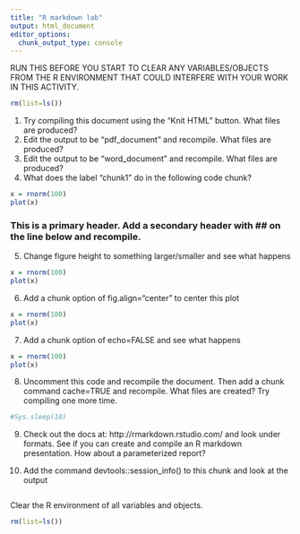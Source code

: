 ```yaml
---
title: "R markdown lab"
output: html_document
editor_options: 
  chunk_output_type: console
---
```


RUN THIS BEFORE YOU START TO CLEAR ANY VARIABLES/OBJECTS FROM THE R ENVIRONMENT THAT COULD INTERFERE WITH YOUR WORK IN THIS ACTIVITY.
```r
rm(list=ls())
```


1. Try compiling this document using the "Knit HTML" button. What files are produced?
2. Edit the output to be "pdf_document" and recompile. What files are produced?
3. Edit the output to be "word_document" and recompile. What files are produced?
4. What does the label "chunk1" do in the following code chunk?


```r
x = rnorm(100)
plot(x)
```

### This is a primary header. Add a secondary header with ## on the line below and recompile.


5. Change figure height to something larger/smaller and see what happens

```r
x = rnorm(100)
plot(x)
```

6. Add a chunk option of fig.align="center" to center this plot

```r
x = rnorm(100)
plot(x)
```

7. Add a chunk option of echo=FALSE and see what happens

```r
x = rnorm(100)
plot(x)
```

8. Uncomment this code and recompile the document. Then add a chunk command cache=TRUE and recompile. What files are created? Try compiling one more time. 

```r
#Sys.sleep(10)
```

9. Check out the docs at: http://rmarkdown.rstudio.com/ and look under formats. See if you can create and compile an R markdown presentation. How about a parameterized report?

10. Add the command devtools::session_info() to this chunk and look at the output

```r

```

Clear the R environment of all variables and objects.
```r
rm(list=ls())
```





